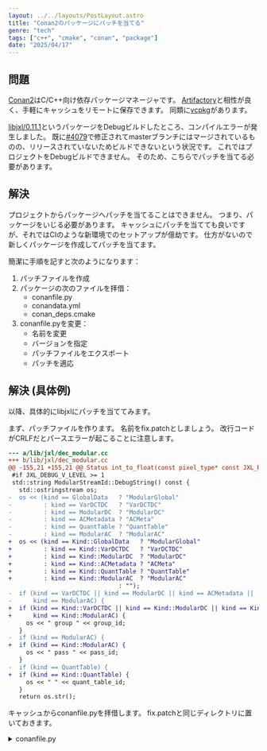 ```yaml
---
layout: ../../layouts/PostLayout.astro
title: "Conan2のパッケージにパッチを当てる"
genre: "tech"
tags: ["c++", "cmake", "conan", "package"]
date: "2025/04/17"
---
```


## 問題

[Conan2](https://conan.io/)はC/C++向け依存パッケージマネージャです。
[Artifactory](https://jfrog.com/ja/artifactory/)と相性が良く、手軽にキャッシュをリモートに保存できます。
同類に[vcpkg](https://vcpkg.io/)があります。

[libjxl/0.11.1](https://conan.io/center/recipes/libjxl)というパッケージをDebugビルドしたところ、コンパイルエラーが発生しました。
既に[#4079](https://github.com/libjxl/libjxl/pull/4079)で修正されてmasterブランチにはマージされているものの、リリースされていないためビルドできないという状況です。
これではプロジェクトをDebugビルドできません。
そのため、こちらでパッチを当てる必要があります。

## 解決

プロジェクトからパッケージへパッチを当てることはできません。
つまり、パッケージをいじる必要があります。
キャッシュにパッチを当てても良いですが、それではCIのような新環境でのセットアップが億劫です。
仕方がないので新しくパッケージを作成してパッチを当てます。

簡潔に手順を記すと次のようになります：

1. パッチファイルを作成
2. パッケージの次のファイルを拝借：
    - conanfile.py
    - conandata.yml
    - conan_deps.cmake
3. conanfile.pyを変更：
    - 名前を変更
    - バージョンを指定
    - パッチファイルをエクスポート
    - パッチを適応

## 解決 (具体例)

以降、具体的にlibjxlにパッチを当ててみます。

まず、パッチファイルを作ります。
名前をfix.patchとしましょう。
改行コードがCRLFだとパースエラーが起こることに注意します。

```diff
--- a/lib/jxl/dec_modular.cc
+++ b/lib/jxl/dec_modular.cc
@@ -155,21 +155,21 @@ Status int_to_float(const pixel_type* const JXL_RESTRICT row_in,
 #if JXL_DEBUG_V_LEVEL >= 1
 std::string ModularStreamId::DebugString() const {
   std::ostringstream os;
-  os << (kind == GlobalData   ? "ModularGlobal"
-         : kind == VarDCTDC   ? "VarDCTDC"
-         : kind == ModularDC  ? "ModularDC"
-         : kind == ACMetadata ? "ACMeta"
-         : kind == QuantTable ? "QuantTable"
-         : kind == ModularAC  ? "ModularAC"
+  os << (kind == Kind::GlobalData   ? "ModularGlobal"
+         : kind == Kind::VarDCTDC   ? "VarDCTDC"
+         : kind == Kind::ModularDC  ? "ModularDC"
+         : kind == Kind::ACMetadata ? "ACMeta"
+         : kind == Kind::QuantTable ? "QuantTable"
+         : kind == Kind::ModularAC  ? "ModularAC"
                               : "");
-  if (kind == VarDCTDC || kind == ModularDC || kind == ACMetadata ||
-      kind == ModularAC) {
+  if (kind == Kind::VarDCTDC || kind == Kind::ModularDC || kind == Kind::ACMetadata ||
+      kind == Kind::ModularAC) {
     os << " group " << group_id;
   }
-  if (kind == ModularAC) {
+  if (kind == Kind::ModularAC) {
     os << " pass " << pass_id;
   }
-  if (kind == QuantTable) {
+  if (kind == Kind::QuantTable) {
     os << " " << quant_table_id;
   }
   return os.str();
```

キャッシュからconanfile.pyを拝借します。
fix.patchと同じディレクトリに置いておきます。

<details>
<summary>conanfile.py</summary>
```py
import os

from conan import ConanFile
from conan.tools.build import cross_building, stdcpp_library, check_min_cppstd
from conan.tools.cmake import CMake, CMakeDeps, CMakeToolchain, cmake_layout
from conan.tools.env import VirtualBuildEnv
from conan.tools.files import copy, get, rmdir, save, rm, replace_in_file
from conan.tools.gnu import PkgConfigDeps
from conan.tools.microsoft import is_msvc
from conan.tools.scm import Version

required_conan_version = ">=2"


class LibjxlConan(ConanFile):
    name = "libjxl"
    description = "JPEG XL image format reference implementation"
    license = "BSD-3-Clause"
    url = "https://github.com/conan-io/conan-center-index"
    homepage = "https://github.com/libjxl/libjxl"
    topics = ("image", "jpeg-xl", "jxl", "jpeg")

    package_type = "library"
    settings = "os", "arch", "compiler", "build_type"
    options = {
        "shared": [True, False],
        "fPIC": [True, False],
        "avx512": [True, False],
        "avx512_spr": [True, False],
        "avx512_zen4": [True, False],
        "with_tcmalloc": [True, False],
    }
    default_options = {
        "shared": False,
        "fPIC": True,
        "avx512": False,
        "avx512_spr": False,
        "avx512_zen4": False,
        "with_tcmalloc": False,
    }

    def export_sources(self):
        copy(self, "conan_deps.cmake", self.recipe_folder, os.path.join(self.export_sources_folder, "src"))

    def config_options(self):
        if self.settings.os == "Windows":
            del self.options.fPIC
        if self.settings.arch not in ["x86", "x86_64"] or Version(self.version) < "0.9":
            del self.options.avx512
            del self.options.avx512_spr
            del self.options.avx512_zen4

    def configure(self):
        if self.options.shared:
            self.options.rm_safe("fPIC")

    def layout(self):
        cmake_layout(self, src_folder="src")

    def requirements(self):
        self.requires("brotli/1.1.0")
        self.requires("highway/1.1.0")
        self.requires("lcms/2.16")
        if self.options.with_tcmalloc:
            self.requires("gperftools/2.15")

    def validate(self):
        if self.settings.compiler.cppstd:
            check_min_cppstd(self, 11)

    def build_requirements(self):
        # Require newer CMake, which allows INCLUDE_DIRECTORIES to be set on INTERFACE targets
        # Also, v0.9+ require CMake 3.16
        self.tool_requires("cmake/[>=3.19 <4]")

    def source(self):
        get(self, **self.conan_data["sources"][self.version], strip_root=True)

    def generate(self):
        VirtualBuildEnv(self).generate()

        tc = CMakeToolchain(self)
        tc.variables["CMAKE_PROJECT_LIBJXL_INCLUDE"] = "conan_deps.cmake"
        tc.variables["BUILD_TESTING"] = False
        tc.variables["JPEGXL_STATIC"] = False
        tc.variables["JPEGXL_BUNDLE_LIBPNG"] = False
        tc.variables["JPEGXL_ENABLE_BENCHMARK"] = False
        tc.variables["JPEGXL_ENABLE_DOXYGEN"] = False
        tc.variables["JPEGXL_ENABLE_EXAMPLES"] = False
        tc.variables["JPEGXL_ENABLE_JNI"] = False
        tc.variables["JPEGXL_ENABLE_MANPAGES"] = False
        tc.variables["JPEGXL_ENABLE_OPENEXR"] = False
        tc.variables["JPEGXL_ENABLE_PLUGINS"] = False
        tc.variables["JPEGXL_ENABLE_SJPEG"] = False
        tc.variables["JPEGXL_ENABLE_SKCMS"] = False
        tc.variables["JPEGXL_ENABLE_TCMALLOC"] = self.options.with_tcmalloc
        tc.variables["JPEGXL_ENABLE_VIEWERS"] = False
        tc.variables["JPEGXL_ENABLE_TOOLS"] = False
        tc.variables["JPEGXL_FORCE_SYSTEM_BROTLI"] = True
        tc.variables["JPEGXL_FORCE_SYSTEM_GTEST"] = True
        tc.variables["JPEGXL_FORCE_SYSTEM_HWY"] = True
        tc.variables["JPEGXL_FORCE_SYSTEM_LCMS2"] = True
        tc.variables["JPEGXL_WARNINGS_AS_ERRORS"] = False
        tc.variables["JPEGXL_FORCE_NEON"] = False
        tc.variables["JPEGXL_ENABLE_AVX512"] = self.options.get_safe("avx512", False)
        tc.variables["JPEGXL_ENABLE_AVX512_SPR"] = self.options.get_safe("avx512_spr", False)
        tc.variables["JPEGXL_ENABLE_AVX512_ZEN4"] = self.options.get_safe("avx512_zen4", False)
        if cross_building(self):
            tc.variables["CMAKE_SYSTEM_PROCESSOR"] = str(self.settings.arch)
        # Allow non-cache_variables to be used
        tc.cache_variables["CMAKE_POLICY_DEFAULT_CMP0077"] = "NEW"
        # Skip the buggy custom FindAtomic and force the use of atomic library directly for libstdc++
        tc.variables["ATOMICS_LIBRARIES"] = "atomic" if self._atomic_required else ""
        if Version(self.version) >= "0.8":
            # TODO: add support for the jpegli JPEG encoder library
            tc.variables["JPEGXL_ENABLE_JPEGLI"] = False
            tc.variables["JPEGXL_ENABLE_JPEGLI_LIBJPEG"] = False
        # TODO: can hopefully be removed in newer versions
        # https://github.com/libjxl/libjxl/issues/3159
        if Version(self.version) >= "0.9" and self.settings.build_type == "Debug" and is_msvc(self):
            tc.preprocessor_definitions["JXL_DEBUG_V_LEVEL"] = 1
        tc.generate()

        deps = CMakeDeps(self)
        deps.set_property("brotli", "cmake_file_name", "Brotli")
        deps.set_property("highway", "cmake_file_name", "HWY")
        deps.set_property("lcms", "cmake_file_name", "LCMS2")
        deps.generate()

        # For tcmalloc
        deps = PkgConfigDeps(self)
        deps.generate()

    @property
    def _atomic_required(self):
        return self.settings.get_safe("compiler.libcxx") in ["libstdc++", "libstdc++11"]

    def _patch_sources(self):
        # Disable tools, extras and third_party
        save(self, os.path.join(self.source_folder, "tools", "CMakeLists.txt"), "")
        save(self, os.path.join(self.source_folder, "third_party", "CMakeLists.txt"), "")
        # FindAtomics.cmake values are set by CMakeToolchain instead
        save(self, os.path.join(self.source_folder, "cmake", "FindAtomics.cmake"), "")

        # Allow fPIC to be set by Conan
        replace_in_file(self, os.path.join(self.source_folder, "CMakeLists.txt"),
                        "set(CMAKE_POSITION_INDEPENDENT_CODE TRUE)", "")
        for cmake_file in ["jxl.cmake", "jxl_threads.cmake", "jxl_cms.cmake", "jpegli.cmake"]:
            path = os.path.join(self.source_folder, "lib", cmake_file)
            if os.path.exists(path):
                fpic = "ON" if self.options.get_safe("fPIC", True) else "OFF"
                replace_in_file(self, path, "POSITION_INDEPENDENT_CODE ON", f"POSITION_INDEPENDENT_CODE {fpic}")

    def build(self):
        self._patch_sources()
        cmake = CMake(self)
        cmake.configure()
        cmake.build()

    def package(self):
        cmake = CMake(self)
        cmake.install()
        copy(self, "LICENSE", self.source_folder, os.path.join(self.package_folder, "licenses"))
        rmdir(self, os.path.join(self.package_folder, "lib", "pkgconfig"))
        if self.options.shared:
            rm(self, "*.a", os.path.join(self.package_folder, "lib"))
            rm(self, "*-static.lib", os.path.join(self.package_folder, "lib"))

    def _lib_name(self, name):
        if Version(self.version) < "0.9" and not self.options.shared and self.settings.os == "Windows":
            return name + "-static"
        return name

    def package_info(self):
        libcxx = stdcpp_library(self)

        # jxl
        self.cpp_info.components["jxl"].set_property("pkg_config_name", "libjxl")
        self.cpp_info.components["jxl"].libs = [self._lib_name("jxl")]
        self.cpp_info.components["jxl"].requires = ["brotli::brotli", "highway::highway", "lcms::lcms"]
        if self.options.with_tcmalloc:
            self.cpp_info.components["jxl"].requires.append("gperftools::tcmalloc_minimal")
        if self._atomic_required:
            self.cpp_info.components["jxl"].system_libs.append("atomic")
        if not self.options.shared:
            self.cpp_info.components["jxl"].defines.append("JXL_STATIC_DEFINE")
        if libcxx:
            self.cpp_info.components["jxl"].system_libs.append(libcxx)

        # jxl_cms
        if Version(self.version) >= "0.9.0":
            self.cpp_info.components["jxl_cms"].set_property("pkg_config_name", "libjxl_cms")
            self.cpp_info.components["jxl_cms"].libs = [self._lib_name("jxl_cms")]
            self.cpp_info.components["jxl_cms"].requires = ["lcms::lcms", "highway::highway"]
            if not self.options.shared:
                self.cpp_info.components["jxl"].defines.append("JXL_CMS_STATIC_DEFINE")
            if libcxx:
                self.cpp_info.components["jxl_cms"].system_libs.append(libcxx)
            self.cpp_info.components["jxl"].requires.append("jxl_cms")

        # jxl_dec
        if Version(self.version) < "0.9.0":
            if not self.options.shared:
                self.cpp_info.components["jxl_dec"].set_property("pkg_config_name", "libjxl_dec")
                self.cpp_info.components["jxl_dec"].libs = [self._lib_name("jxl_dec")]
                self.cpp_info.components["jxl_dec"].requires = ["brotli::brotli", "highway::highway", "lcms::lcms"]
                if libcxx:
                    self.cpp_info.components["jxl_dec"].system_libs.append(libcxx)

        # jxl_threads
        self.cpp_info.components["jxl_threads"].set_property("pkg_config_name", "libjxl_threads")
        self.cpp_info.components["jxl_threads"].libs = [self._lib_name("jxl_threads")]
        if self.settings.os in ["Linux", "FreeBSD"]:
            self.cpp_info.components["jxl_threads"].system_libs = ["pthread"]
        if not self.options.shared:
            self.cpp_info.components["jxl_threads"].defines.append("JXL_THREADS_STATIC_DEFINE")
        if libcxx:
            self.cpp_info.components["jxl_threads"].system_libs.append(libcxx)
```
</details>

改造します。

```py
...
from conan.tools.files import copy, get, rmdir, save, rm, replace_in_file, patch # patch()を使うので追加
...
class LibjxlConan(ConanFile):
    name = "libjxl_fixed" # 名前を変えておく
    version = "0.11.1"    # バージョンを指定しておく
...
    def export_sources(self):
        copy(self, "fix.patch", self.recipe_folder, os.path.join(self.export_sources_folder, "src")) # fix.patchをエクスポートする
        copy(self, "conan_deps.cmake", self.recipe_folder, os.path.join(self.export_sources_folder, "src"))
...
    def source(self):
        get(self, **self.conan_data["sources"][self.version], strip_root=True)
        patch(self, patch_file=os.path.join(self.source_folder, "fix.patch")) # パッチを当てる
```

必要な次のファイルを同じ階層に拝借します：

- conandata.yml: conanfile.pyと同じディレクトリにあるはず？　これがないと`self.conan_data`が`None`になる。
- conan_deps.cmake: conanfile.pyに近いどこかにあるはず？　これがないとCMakeのコンフィグに失敗する。

新しく定義したパッケージをビルドします。

```
conan create . -s build_type=Debug
```

以上でlibjxl_fixedパッケージとしてパッチの当たったlibjxlを使えます。

## 雑記

- わざわざ記事にするほどでもない内容だけれど、まあいいか。
- C++のパッケージ管理つらすぎる。ただでさえコンパイル遅い言語なのに依存ライブラリもビルドしなくちゃいけないのつらすぎる。
- CMakeUserPresets.jsonの生成を抑制できないの大変苛立つ。そうでなくともプリセット名を変更できないのも余計に苛立つ。なぜconan-debugやらconan-releaseやらのプリセット名を強要しようとするのか。
